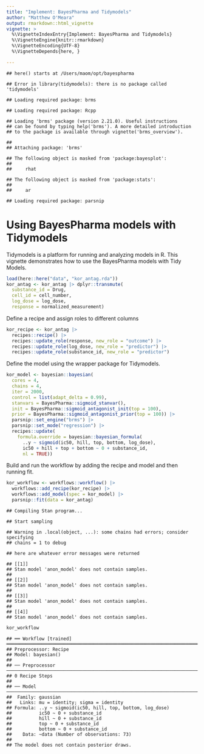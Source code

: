 ```yaml
---
title: "Implement: BayesPharma and Tidymodels"
author: "Matthew O'Meara"
output: rmarkdown::html_vignette
vignette: >
  %\VignetteIndexEntry{Implement: BayesPharma and Tidymodels}
  %\VignetteEngine{knitr::rmarkdown}
  %\VignetteEncoding{UTF-8}
  %\VignetteDepends{here, }

---
```






```
## here() starts at /Users/maom/opt/bayespharma
```

```
## Error in library(tidymodels): there is no package called 'tidymodels'
```

```
## Loading required package: brms
```

```
## Loading required package: Rcpp
```

```
## Loading 'brms' package (version 2.21.0). Useful instructions
## can be found by typing help('brms'). A more detailed introduction
## to the package is available through vignette('brms_overview').
```

```
## 
## Attaching package: 'brms'
```

```
## The following object is masked from 'package:bayesplot':
## 
##     rhat
```

```
## The following object is masked from 'package:stats':
## 
##     ar
```

```
## Loading required package: parsnip
```
# Using BayesPharma models with Tidymodels

Tidymodels is a platform for running and analyzing models in R. This vignette
demonstrates how to use the BayesPharma models with Tidy Models.


``` r
load(here::here("data", "kor_antag.rda"))
kor_antag <- kor_antag |> dplyr::transmute(
  substance_id = Drug,
  cell_id = cell_number,
  log_dose = log_dose,
  response = normalized_measurement)
```

Define a recipe and assign roles to different columns

``` r
kor_recipe <- kor_antag |>
  recipes::recipe() |>
  recipes::update_role(response, new_role = "outcome") |>
  recipes::update_role(log_dose, new_role = "predictor") |>
  recipes::update_role(substance_id, new_role = "predictor")
```

Define the model using the \code{bayesian} wrapper package for Tidymodels.

``` r
kor_model <- bayesian::bayesian(
  cores = 4,
  chains = 4,
  iter = 2000,
  control = list(adapt_delta = 0.99),
  stanvars = BayesPharma::sigmoid_stanvar(),
  init = BayesPharma::sigmoid_antagonist_init(top = 100),
  prior = BayesPharma::sigmoid_antagonist_prior(top = 100)) |>
  parsnip::set_engine("brms") |>
  parsnip::set_mode("regression") |>
  recipes::update(
    formula.override = bayesian::bayesian_formula(
      ..y ~ sigmoid(ic50, hill, top, bottom, log_dose),
      ic50 + hill + top + bottom ~ 0 + substance_id,
      nl = TRUE))
```

Build and run the workflow by adding the recipe and model and then running fit.

``` r
kor_workflow <- workflows::workflow() |>
  workflows::add_recipe(kor_recipe) |>
  workflows::add_model(spec = kor_model) |>
  parsnip::fit(data = kor_antag)
```

```
## Compiling Stan program...
```

```
## Start sampling
```

```
## Warning in .local(object, ...): some chains had errors; consider specifying
## chains = 1 to debug
```

```
## here are whatever error messages were returned
```

```
## [[1]]
## Stan model 'anon_model' does not contain samples.
## 
## [[2]]
## Stan model 'anon_model' does not contain samples.
## 
## [[3]]
## Stan model 'anon_model' does not contain samples.
## 
## [[4]]
## Stan model 'anon_model' does not contain samples.
```

``` r
kor_workflow
```

```
## ══ Workflow [trained] ════════════════════════════════════════════════════════════════════════════════════════════════
## Preprocessor: Recipe
## Model: bayesian()
## 
## ── Preprocessor ──────────────────────────────────────────────────────────────────────────────────────────────────────
## 0 Recipe Steps
## 
## ── Model ─────────────────────────────────────────────────────────────────────────────────────────────────────────────
##  Family: gaussian 
##   Links: mu = identity; sigma = identity 
## Formula: ..y ~ sigmoid(ic50, hill, top, bottom, log_dose) 
##          ic50 ~ 0 + substance_id
##          hill ~ 0 + substance_id
##          top ~ 0 + substance_id
##          bottom ~ 0 + substance_id
##    Data: ~data (Number of observations: 73) 
## 
## The model does not contain posterior draws.
```
